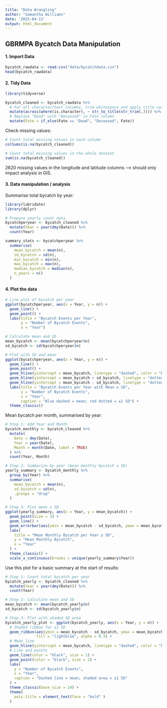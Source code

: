 ```yaml
---
title: "Data Wrangling"
author: "Samantha Williams"
date: '2025-04-13'
output: html_document
---
```


## GBRMPA Bycatch Data Manipulation 

#### 1. Import Data

```r
bycatch_rawdata <- read.csv("data/bycatchdata.csv")
head(bycatch_rawdata)
```

#### 2. Tidy Data

```r
library(tidyverse)
```

```r
bycatch_cleaned <- bycatch_rawdata %>% 
  # For all character/text columns, trim whitespace and apply title case.
  mutate(across(where(is.character), ~ str_to_title(str_trim(.)))) %>%
  # Replace "Dead" with "Deceased" in Fate column
  mutate(Fate = if_else(Fate == "Dead", "Deceased", Fate))
```

Check missing values:
```r
# Count total missing values in each column
colSums(is.na(bycatch_cleaned))

# Count total missing values in the whole dataset
sum(is.na(bycatch_cleaned))
```

2620 missing values in the longitude and latitude columns --> should only impact analysis in GIS.

#### 3. Data manipulation / analysis 

Summarise total bycatch by year:
```r
library(lubridate)
library(dplyr)

# Prepare yearly count data
bycatchperyear <- bycatch_cleaned %>%
  mutate(Year = year(dmy(Date))) %>%
  count(Year)

summary_stats <- bycatchperyear %>%
  summarise(
    mean_bycatch = mean(n),
    sd_bycatch = sd(n),
    min_bycatch = min(n),
    max_bycatch = max(n),
    median_bycatch = median(n),
    n_years = n()
  )
```


#### 4. Plot the data
```r
# Line plot of bycatch per year
ggplot(bycatchperyear, aes(x = Year, y = n)) +
  geom_line() +
  geom_point() +
  labs(title = "Bycatch Events per Year",
       y = "Number of Bycatch Events",
       x = "Year")

```

```r
# Calculate mean and SD
mean_bycatch <- mean(bycatchperyear$n)
sd_bycatch <- sd(bycatchperyear$n)

# Plot with SD and mean
ggplot(bycatchperyear, aes(x = Year, y = n)) +
  geom_line() +
  geom_point() +
  geom_hline(yintercept = mean_bycatch, linetype = "dashed", color = "blue") +
  geom_hline(yintercept = mean_bycatch + sd_bycatch, linetype = "dotted", color = "red") +
  geom_hline(yintercept = mean_bycatch - sd_bycatch, linetype = "dotted", color = "red") +
  labs(title = "Bycatch Events per Year with Mean ± SD",
       y = "Number of Bycatch Events",
       x = "Year",
       caption = "Blue dashed = mean; red dotted = ±1 SD") +
  theme_classic()
```

Mean bycatch per month, summarised by year:
```r
# Step 1: Add Year and Month
bycatch_monthly <- bycatch_cleaned %>%
  mutate(
    Date = dmy(Date),
    Year = year(Date),
    Month = month(Date, label = TRUE)
  ) %>%
  count(Year, Month)

# Step 2: Summarize by year (mean monthly bycatch ± SD)
yearly_summary <- bycatch_monthly %>%
  group_by(Year) %>%
  summarise(
    mean_bycatch = mean(n),
    sd_bycatch = sd(n),
    .groups = "drop"
  )

# Step 3: Plot mean ± SD
ggplot(yearly_summary, aes(x = Year, y = mean_bycatch)) +
  geom_point(size = 3) +
  geom_line() +
  geom_errorbar(aes(ymin = mean_bycatch - sd_bycatch, ymax = mean_bycatch + sd_bycatch), width = 0.2) +
  labs(
    title = "Mean Monthly Bycatch per Year ± SD",
    y = "Mean Monthly Bycatch",
    x = "Year"
  ) +
  theme_classic() +
  scale_x_continuous(breaks = unique(yearly_summary$Year))
```


Use this plot for a basic summary at the start of results:

```r
# Step 1: Count total bycatch per year
bycatch_yearly <- bycatch_cleaned %>%
  mutate(Year = year(dmy(Date))) %>%
  count(Year)

# Step 2: Calculate mean and SD
mean_bycatch <- mean(bycatch_yearly$n)
sd_bycatch <- sd(bycatch_yearly$n)

# Step 3: Plot with shaded SD area
bycatch_yearly_plot <- ggplot(bycatch_yearly, aes(x = Year, y = n)) +
  # Shaded ribbon for ±1 SD
  geom_ribbon(aes(ymin = mean_bycatch - sd_bycatch, ymax = mean_bycatch + sd_bycatch),
              fill = "lightblue", alpha = 0.3) +
  # Mean line
  geom_hline(yintercept = mean_bycatch, linetype = "dashed", color = "blue") +
  # Line and points
  geom_line(color = "black", size = 1) +
  geom_point(color = "black", size = 2) +
  labs(
    y = "Number of Bycatch Events",
    x = "Year",
    caption = "Dashed line = mean; shaded area = ±1 SD"
  ) +
  theme_classic(base_size = 14) +
  theme(
    axis.title = element_text(face = "bold" )
  )
```


